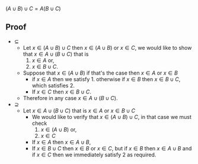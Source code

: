 <math display="block">\left( A \cup B \right) \cup C = A \left( B \cup C \right)</math>

== Proof ==

* <math display="inline">\subseteq</math>
** Let <math display="inline">x \in \left( A \cup B  \right) \cup C</math> then <math display="inline">x \in \left( A \cup B \right)</math> or <math display="inline">x \in C</math>, we would like to show that <math display="inline">x \in A \cup  \left( B \cup C \right)</math> that is 
**# <math display="inline">x \in A</math> or, 
**# <math display="inline">x \in B \cup C</math>.
** Suppose that <math display="inline">x \in \left(  A \cup B \right)</math> if that's the case then <math display="inline">x \in A</math> or <math display="inline">x \in B</math>
*** if <math display="inline">x \in A</math> then we satisfy 1. otherwise if <math display="inline">x \in B</math> then <math display="inline">x \in B \cup C</math>, which satisfies 2.
*** If <math display="inline">x \in C</math> then <math display="inline">x \in B \cup C</math>.
** Therefore in any case <math display="inline">x \in A \cup \left(  B \cup C \right)</math>.
* <math display="inline">\supseteq</math>
** Let <math display="inline">x \in A \cup \left(  B \cup C \right)</math> that is <math display="inline">x \in A</math> or <math display="inline">x \in B \cup C</math>
*** We would like to verify that <math display="inline">x \in \left(  A \cup B \right) \cup C</math>, in that case we must check 
***# <math display="inline">x \in \left(  A \cup B \right)</math> or, 
***# <math display="inline">x \in C</math>
*** If <math display="inline">x \in A</math> then <math display="inline">x \in A \cup B</math>, 
*** If <math display="inline">x \in B \cup C</math> then <math display="inline">x \in B</math> or <math display="inline">x \in C</math>, but if <math display="inline">x \in B</math> then <math display="inline">x \in A \cup B</math> and if <math display="inline">x \in C</math> then we immediately satisfy 2 as required.
{{Knowledge Metadata|Set Theory|Proposition}}